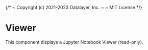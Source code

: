 {/*
  ~ Copyright (c) 2021-2023 Datalayer, Inc.
  ~
  ~ MIT License
*/}


<Meta of={ViewerStories} />

# Viewer

This component displays a Jupyter Notebook Viewer (read-only).

<Canvas of={ViewerStories.Default} />

